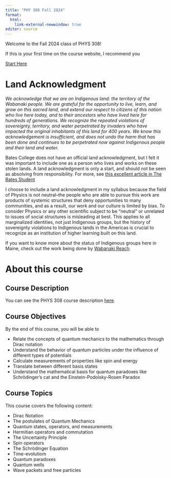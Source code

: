 ```yaml
---
title: "PHY 308 Fall 2024"
format: 
  html:
    link-external-newwindow: true
editor: source
---
```




Welcome to the Fall 2024 class of PHYS 308!

If this is your first time on the course website, I recommend you

<a target="_blank" class="btn-garnet" href=starthere.qmd>Start Here</a>


# Land Acknowledgment

*We acknowledge that we are on Indigenous land: the territory of the Wabanaki people. We are grateful for the opportunity to live, learn, and grow on this sacred land, and extend our respect to citizens of this nation who live here today, and to their ancestors who have lived here for hundreds of generations. We recognize the repeated violations of sovereignty, territory, and water perpetrated by invaders who have impacted the original inhabitants of this land for 400 years. We know this acknowledgement is insufficient, and does not undo the harm that has been done and continues to be perpetrated now against Indigenous people and their land and water.*

Bates College does not have an official land acknowledgment, but I felt it was important to include one as a person who lives and works on these stolen lands. A land acknowledgment is only a start, and should not be seen as absolving from responsibility. For more, see [this excellent article in The Bates Student](https://thebatesstudent.com/18429/news/does-bates-deserve-a-land-acknowledgement/)

I choose to include a land acknowledgment in my syllabus because the field of Physics is not neutral--the people who are able to pursue this work are products of systemic structures that deny opportunities to many communities, and as a result, our work and our culture is limited by bias. To consider Physics or any other scientific subject to be "neutral" or unrelated to issues of social structures is misleading at best. This applies to all marginalized identities, not just Indigenous groups, but the history of sovereignty violations to Indigenous lands in the Americas is crucial to recognize as an institution of higher learning built on this land.

If you want to know more about the status of Indigenous groups here in Maine, check out the work being done by [Wabanaki Reach](https://www.wabanakireach.org/).

# About this course

## Course Description

You can see the PHYS 308 course description [here](https://phys308.github.io/).

## Course Objectives

By the end of this course, you will be able to

-   Relate the concepts of quantum mechanics to the mathematics through Dirac notation
-   Understand the behavior of quantum particles under the influence of different types of potentials
-   Calculate measurements of properties like spin and energy
-   Translate between different basis states
-   Understand the mathematical basis for quantum paradoxes like Schrödinger's cat and the Einstein-Podolsky-Rosen Paradox

## Course Topics

This course covers the following content:

-   Dirac Notation
-   The postulates of Quantum Mechanics
-   Quantum states, operators, and measurements
-   Hermitian operators and commutation
-   The Uncertainty Principle
-   Spin operators
-   The Schrödinger Equation
-   Time-evolutiom
-   Quantum paradoxes
-   Quantum wells
-   Wave packets and free particles
